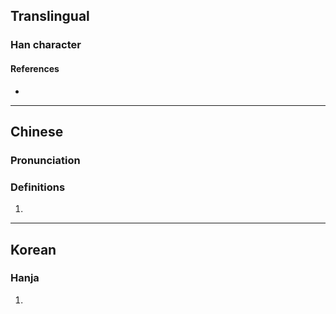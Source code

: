 {{character info}}
==Translingual==

===Han character===
{{Han char|rn=15|rad=冫|as=07|sn=9|four=|canj=IMDL|ids=⿰冫束}}

====References====
* {{Han ref|kx=0132.280|dkj=01650|dj=0296.150|hdz=10297.170|uh=51C1|ud=20929}}

----

==Chinese==
{{zh-forms}}

===Pronunciation===
{{zh-pron
|m=sōu
|c=sau1
|mc=
|oc=
|ma=
|cat=
}}

===Definitions===
{{zh-hanzi}}

# {{rfdef|zh|sort=冫07}}

----

==Korean==

===Hanja===
{{ko-hanja|hangeul=수|rv=su|mr=su}}

# {{rfdef|ko|sort=冫07}}